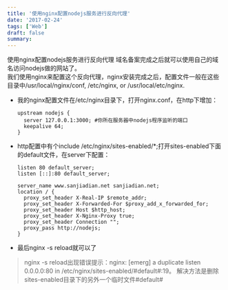 ```yaml
---
title: '使用nginx配置nodejs服务进行反向代理'
date: '2017-02-24'
tags: ['Web']
draft: false
summary: 
---
```


使用nginx配置nodejs服务进行反向代理
域名备案完成之后就可以使用自己的域名访问nodejs做的网站了。  
我们使用nginx来配置这个反向代理，nginx安装完成之后，配置文件一般在这些目录中/usr/local/nginx/conf, /etc/nginx, or /usr/local/etc/nginx.  

* 我的nginx配置文件在/etc/nginx目录下，打开nginx.conf，在http下增加：
  ```
  upstream nodejs {
    server 127.0.0.1:3000; #你所在服务器中nodejs程序监听的端口
    keepalive 64;
  }
  ```

* http配置中有个include /etc/nginx/sites-enabled/*;打开sites-enabled下面的default文件，在server下配置：
  ```
  listen 80 default_server;
  listen [::]:80 default_server;
  
  server_name www.sanjiadian.net sanjiadian.net;
  location / {
    proxy_set_header X-Real-IP $remote_addr;
    proxy_set_header X-Forwarded-For $proxy_add_x_forwarded_for;
    proxy_set_header Host $http_host;
    proxy_set_header X-Nginx-Proxy true;
    proxy_set_header Connection "";
    proxy_pass http://nodejs;
  }

  ```
* 最后nginx -s reload就可以了

> nginx -s reload出现错误提示：nginx: [emerg] a duplicate listen 0.0.0.0:80 in /etc/nginx/sites-enabled/#default#:19。
解决方法是删除sites-enabled目录下的另外一个临时文件#default#